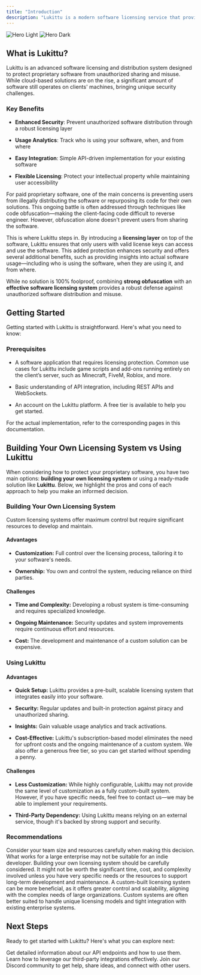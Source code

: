 ```yaml
---
title: "Introduction"
description: "Lukittu is a modern software licensing service that provides robust APIs to add an additional licensing layer to your software, enhancing security and trackability. This documentation contains all the information you need to get started."
---
```


<img
    className="block dark:hidden"
    src="/images/hero-light.png"
    alt="Hero Light"
/>
<img
    className="hidden dark:block"
    src="/images/hero-dark.png"
    alt="Hero Dark"
/>

## What is Lukittu?

Lukittu is an advanced software licensing and distribution system designed to protect proprietary software from unauthorized sharing and misuse. While cloud-based solutions are on the rise, a significant amount of software still operates on clients' machines, bringing unique security challenges.

### Key Benefits

-   **Enhanced Security**: Prevent unauthorized software distribution through a robust licensing layer

-   **Usage Analytics**: Track who is using your software, when, and from where

-   **Easy Integration**: Simple API-driven implementation for your existing software

-   **Flexible Licensing**: Protect your intellectual property while maintaining user accessibility

For paid proprietary software, one of the main concerns is preventing users from illegally distributing the software or repurposing its code for their own solutions. This ongoing battle is often addressed through techniques like code obfuscation—making the client-facing code difficult to reverse engineer. However, obfuscation alone doesn't prevent users from sharing the software.

This is where Lukittu steps in. By introducing a **licensing layer** on top of the software, Lukittu ensures that only users with valid license keys can access and use the software. This added protection enhances security and offers several additional benefits, such as providing insights into actual software usage—including who is using the software, when they are using it, and from where.

While no solution is 100% foolproof, combining **strong obfuscation** with an **effective software licensing system** provides a robust defense against unauthorized software distribution and misuse.

## Getting Started

Getting started with Lukittu is straightforward. Here's what you need to know:

### Prerequisites

-   A software application that requires licensing protection. Common use cases for Lukittu include game scripts and add-ons running entirely on the client’s server, such as Minecraft, FiveM, Roblox, and more.

-   Basic understanding of API integration, including REST APIs and WebSockets.

-   An account on the Lukittu platform. A free tier is available to help you get started.

<Note>
    For the actual implementation, refer to the corresponding pages in this
    documentation.
</Note>

## Building Your Own Licensing System vs Using Lukittu

When considering how to protect your proprietary software, you have two main options: **building your own licensing system** or using a ready-made solution like **Lukittu**. Below, we highlight the pros and cons of each approach to help you make an informed decision.

### Building Your Own Licensing System

<Note>
    Custom licensing systems offer maximum control but require significant
    resources to develop and maintain.
</Note>

#### Advantages

-   **Customization:** Full control over the licensing process, tailoring it to your software's needs.

-   **Ownership:** You own and control the system, reducing reliance on third parties.

#### Challenges

-   **Time and Complexity:** Developing a robust system is time-consuming and requires specialized knowledge.

-   **Ongoing Maintenance:** Security updates and system improvements require continuous effort and resources.

-   **Cost:** The development and maintenance of a custom solution can be expensive.

### Using Lukittu

#### Advantages

-   **Quick Setup:** Lukittu provides a pre-built, scalable licensing system that integrates easily into your software.

-   **Security:** Regular updates and built-in protection against piracy and unauthorized sharing.

-   **Insights:** Gain valuable usage analytics and track activations.

-   **Cost-Effective:** Lukittu's subscription-based model eliminates the need for upfront costs and the ongoing maintenance of a custom system. We also offer a generous free tier, so you can get started without spending a penny.

#### Challenges

-   **Less Customization:** While highly configurable, Lukittu may not provide the same level of customization as a fully custom-built system. However, if you have specific needs, feel free to contact us—we may be able to implement your requirements.

-   **Third-Party Dependency:** Using Lukittu means relying on an external service, though it's backed by strong support and security.

### Recommendations

<Warning>
    Consider your team size and resources carefully when making this decision.
    What works for a large enterprise may not be suitable for an indie
    developer.
</Warning>

<Tabs>
    <Tab title="Indie Developers / Small Teams">
        Building your own licensing system should be carefully considered. It
        might not be worth the significant time, cost, and complexity involved
        unless you have very specific needs or the resources to support
        long-term development and maintenance.
    </Tab>
    <Tab title="Large Teams/Enterprises">
        A custom-built licensing system can be more beneficial, as it offers
        greater control and scalability, aligning with the complex needs of
        large organizations. Custom systems are often better suited to handle
        unique licensing models and tight integration with existing enterprise
        systems.
    </Tab>
</Tabs>

## Next Steps

Ready to get started with Lukittu? Here's what you can explore next:

<CardGroup cols={3}>
    <Card
        title="API Documentation"
        icon="code"
        href="/api-reference/introduction"
        cta="Click here"
    >
        Get detailed information about our API endpoints and how to use them.
    </Card>
    <Card
        title="Integration Guide"
        icon="puzzle-piece"
        href="/essentials/integrations/stripe"
        cta="Click here"
    >
        Learn how to leverage our third-party integrations effectively.
    </Card>
    <Card
        title="Join our Community"
        icon="discord"
        href="https://discord.lukittu.com"
        cta="Click here"
    >
        Join our Discord community to get help, share ideas, and connect with
        other users.
    </Card>
</CardGroup>
